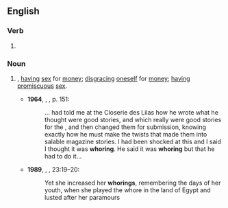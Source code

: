 ==English==

===Verb===
{{head|en|verb form}}

# {{present participle of|en|whore|nocat=1}}

===Noun===
{{en-noun}}

# {{synonym of|en|prostitution}}, [[having]] [[sex]] for [[money]]; {{lb|en|figurative}} [[disgracing]] [[oneself]] for [[money]]; [[having]] [[promiscuous]] [[sex]].
#* '''1964''', {{w|Ernest Hemingway}}, ''{{w|A Moveable Feast}}'', p. 151: 
#*: {{w|F. Scott Fitzgerald|Scott}}... had told me at the Closerie des Lilas how he wrote what he thought were good stories, and which really were good stories for the {{w|Saturday Evening Post|Post}}, and then changed them for submission, knowing exactly how he must make the twists that made them into salable magazine stories. I had been shocked at this and I said I thought it was '''whoring'''. He said it was '''whoring''' but that he had to do it...
#* '''1989''', {{w|New Revised Standard Version}}, {{w|Book of Ezekiel}}, 23:19&ndash;20:
#*: Yet she increased her '''whorings''', remembering the days of her youth, when she played the whore in the land of Egypt and lusted after her paramours
#: {{ux|en|Stop [[whoring around|'''whoring''' around]], [[for chrissakes|fer chrissakes]].}}